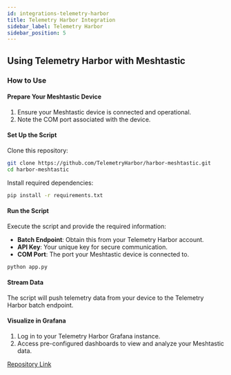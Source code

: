 ```yaml
---
id: integrations-telemetry-harbor
title: Telemetry Harbor Integration
sidebar_label: Telemetry Harbor
sidebar_position: 5
---
```


## Using Telemetry Harbor with Meshtastic

### How to Use

#### Prepare Your Meshtastic Device

1. Ensure your Meshtastic device is connected and operational.
2. Note the COM port associated with the device.

#### Set Up the Script

Clone this repository:

```sh
git clone https://github.com/TelemetryHarbor/harbor-meshtastic.git
cd harbor-meshtastic
```

Install required dependencies:

```sh
pip install -r requirements.txt
```

#### Run the Script

Execute the script and provide the required information:

- **Batch Endpoint**: Obtain this from your Telemetry Harbor account.
- **API Key**: Your unique key for secure communication.
- **COM Port**: The port your Meshtastic device is connected to.

```sh
python app.py
```

#### Stream Data

The script will push telemetry data from your device to the Telemetry Harbor batch endpoint.

#### Visualize in Grafana

1. Log in to your Telemetry Harbor Grafana instance.
2. Access pre-configured dashboards to view and analyze your Meshtastic data.

[Repository Link](https://github.com/TelemetryHarbor/harbor-meshtastic)
